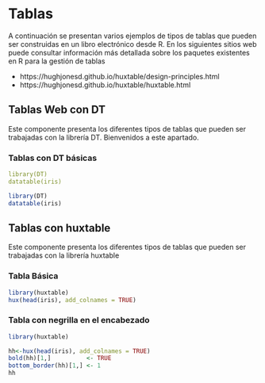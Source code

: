 # Tablas

A continuación se presentan varios ejemplos de tipos de tablas que pueden ser construidas en un libro electrónico desde R. En los siguientes sitios web puede consultar información más detallada sobre los paquetes existentes en R para la gestión de tablas

* https://hughjonesd.github.io/huxtable/design-principles.html
* https://hughjonesd.github.io/huxtable/huxtable.html


## Tablas Web con DT

Este componente presenta los diferentes tipos de tablas que pueden ser trabajadas con la librería DT. Bienvenidos a este apartado.

### Tablas con DT básicas

```yaml
library(DT)
datatable(iris)
```

```r
library(DT)
datatable(iris)
```

## Tablas con huxtable

Este componente presenta los diferentes tipos de tablas que pueden ser trabajadas con la librería huxtable

### Tabla Básica
 
```r
library(huxtable)
hux(head(iris), add_colnames = TRUE)
```

### Tabla con negrilla en el encabezado

```r
library(huxtable)

hh<-hux(head(iris), add_colnames = TRUE)
bold(hh)[1,]          <- TRUE
bottom_border(hh)[1,] <- 1
hh
```

 
